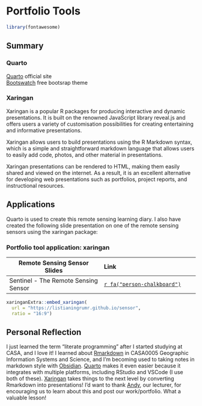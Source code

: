 # Portfolio Tools

```r
library(fontawesome)
```

## Summary

### Quarto {.unnumbered}

[Quarto](https://quarto.org) official site<br/>
[Bootswatch](https://bootswatch.com/united/) free bootsrap theme

### Xaringan {.unnumbered}

Xaringan is a popular R packages for producing interactive and dynamic presentations. It is built on the renowned JavaScript library reveal.js and offers users a variety of customisation possibilities for creating entertaining and informative presentations.

Xaringan allows users to build presentations using the R Markdown syntax, which is a simple and straightforward markdown language that allows users to easily add code, photos, and other material in presentations.

Xaringan presentations can be rendered to HTML, making them easily shared and viewed on the internet. As a result, it is an excellent alternative for developing web presentations such as portfolios, project reports, and instructional resources.

## Applications

Quarto is used to create this remote sensing learning diary. I also have created the following slide presentation on one of the remote sensing sensors using the xaringan package:

### Portfolio tool application: xaringan {.unnumbered}

| Remote Sensing Sensor Slides | Link |
|---------------|:--------------|
| Sentinel - The Remote Sensing Sensor | [`r fa("person-chalkboard")`](https://listianingrumr.github.io/sensor) |

```r
xaringanExtra::embed_xaringan(
  url = "https://listianingrumr.github.io/sensor",
  ratio = "16:9")
```

## Personal Reflection

I just learned the term "literate programming" after I started studying at CASA, and I love it! I learned about [Rmarkdown](https://rmarkdown.rstudio.com) in CASA0005 Geographic Information Systems and Science, and I'm becoming used to taking notes in markdown style with [Obsidian](https://obsidian.md). [Quarto](https://quarto.org) makes it even easier because it integrates with multiple platforms, including RStudio and VSCode (I use both of these). [Xaringan](https://github.com/yihui/xaringan) takes things to the next level by converting Rmarkdown into presentations! I'd want to thank [Andy](https://andrewmaclachlan.rbind.io), our lecturer, for encouraging us to learn about this and post our work/portfolio. What a valuable lesson!